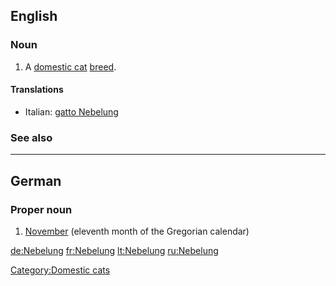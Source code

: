 ==English==

===Noun===
{{en-noun|sg=[[Nebelung]]}}

# A [[domestic cat]] [[breed]].

====Translations====
{{top}}
* Italian: [[gatto Nebelung]]
{{mid}}

{{bottom}}

===See also===
{{wikipedia|Nebelung}}
{{commonscat|Nebelung}}

[[Category:Domestic cats]]

----

==German==

===Proper noun===
{{infl|de|proper noun|g=m}}

# [[November]] (eleventh month of the Gregorian calendar)

{{tbot entry|German|November|2008|April|de}}

[[de:Nebelung]]
[[fr:Nebelung]]
[[lt:Nebelung]]
[[ru:Nebelung]]